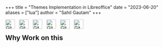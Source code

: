 +++
title = "Themes Implementation in Libreoffice"
date = "2023-06-20"
aliases = ["lua"]
author = "Sahil Gautam"
+++

<a href="https://sahilgautam.in" ><img align="left" alt="Git" width="30px" style="padding-right:10px;" src="https://www.svgrepo.com/show/130741/blog.svg" /> </a>
<a href="https://twitter.com/mesahilgautam" ><img align="left" alt="Git" width="30px" style="padding-right:10px;" src="https://upload.wikimedia.org/wikipedia/commons/thumb/6/6f/Logo_of_Twitter.svg/2491px-Logo_of_Twitter.svg.png" /> </a>
<a href="https://www.linkedin.com/in/mesahilgautam" ><img align="left" alt="Git" width="30px" style="padding-right:10px;" src="https://upload.wikimedia.org/wikipedia/commons/thumb/8/81/LinkedIn_icon.svg/768px-LinkedIn_icon.svg.png" /> </a>
<a href="https://github.com/mesahilgautam" ><img align="left" alt="Git" width="30px" style="padding-right:10px;" src="https://static-00.iconduck.com/assets.00/github-icon-2048x2048-dpporae2.png" /> </a>
<a href="https://gerrit.libreoffice.org/q/owner:me.sahilgautam%2540gmail.com" ><img align="left" alt="Git" width="30px" style="padding-right:10px;" src="https://upload.wikimedia.org/wikipedia/commons/thumb/4/4d/Gerrit_icon.svg/1024px-Gerrit_icon.svg.png" /> </a>
<a href="mailto:me.sahilgautam@gmail.com" ><img align="left" alt="Git" width="30px" style="padding-right:10px;" src="https://upload.wikimedia.org/wikipedia/commons/thumb/7/7e/Gmail_icon_%282020%29.svg/2560px-Gmail_icon_%282020%29.svg.png" /> </a>
<br>

## Why Work on this

